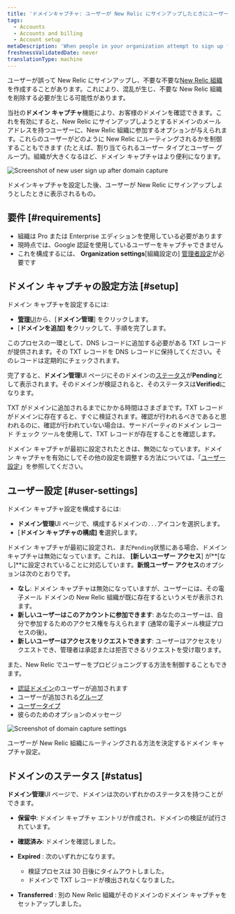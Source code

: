 ```yaml
---
title: 'ドメインキャプチャ: ユーザーが New Relic にサインアップしたときにユーザーをキャプチャします'
tags:
  - Accounts
  - Accounts and billing
  - Account setup
metaDescription: 'When people in your organization attempt to sign up for New Relic, you can use domain capture to control how they''re routed into your account.'
freshnessValidatedDate: never
translationType: machine
---
```





ユーザーが誤って New Relic にサインアップし、不要な不要な[New Relic 組織](/docs/accounts/accounts-billing/account-structure/new-relic-account-structure)を作成することがあります。これにより、混乱が生じ、不要な New Relic 組織を削除する必要が生じる可能性があります。

当社の**ドメイン キャプチャ**機能により、お客様のドメインを確認できます。これを有効にすると、New Relic にサインアップしようとするドメインのメール アドレスを持つユーザーに、New Relic 組織に参加するオプションが与えられます。これらのユーザーがどのように New Relic にルーティングされるかを制御することもできます (たとえば、割り当てられるユーザー タイプとユーザー グループ)。組織が大きくなるほど、ドメイン キャプチャはより便利になります。

<img
  title="Screenshot of new user sign up after domain capture"
  alt="Screenshot of new user sign up after domain capture"
  src={accountsDomainCaptureNewUserLogin}
/>

<figcaption>
  ドメインキャプチャを設定した後、ユーザーが New Relic にサインアップしようとしたときに表示されるもの。
</figcaption>

## 要件 [#requirements]

* 組織は Pro または Enterprise エディションを使用している必要があります
* 現時点では、Google 認証を使用しているユーザーをキャプチャできません
* これを構成するには、 **Organization settings**\[組織設定の] [管理者設定](/docs/accounts/accounts-billing/new-relic-one-user-management/user-management-concepts/#admin-settings)が必要です

## ドメイン キャプチャの設定方法 [#setup]

ドメイン キャプチャを設定するには:

* [**管理**UI](/docs/accounts/accounts-billing/new-relic-one-user-management/user-management-ui-and-tasks/#where)から、\[**ドメイン管理**] をクリックします。
* \[**ドメインを追加] を**クリックして、手順を完了します。

このプロセスの一環として、DNS レコードに追加する必要がある TXT レコードが提供されます。その TXT レコードを DNS レコードに保持してください。そのレコードは定期的にチェックされます。

完了すると、**ドメイン管理**UI ページにそのドメインの[ステータス](#status)が**Pending**として表示されます。そのドメインが検証されると、そのステータスは**Verified**になります。

TXT がドメインに追加されるまでにかかる時間はさまざまです。TXT レコードがドメインに存在すると、すぐに検証されます。確認が行われるべきであると思われるのに、確認が行われていない場合は、サードパーティのドメイン レコード チェック ツールを使用して、TXT レコードが存在することを確認します。

ドメイン キャプチャが最初に設定されたときは、無効になっています。ドメイン キャプチャを有効にしてその他の設定を調整する方法については、「[ユーザー設定](#user-settings)」を参照してください。

## ユーザー設定 [#user-settings]

ドメイン キャプチャ設定を構成するには:

* **ドメイン管理**UI ページで、構成するドメインの`...`アイコンを選択します。
* \[**ドメイン キャプチャの構成] を**選択します。

ドメイン キャプチャが最初に設定され、まだ`Pending`状態にある場合、ドメイン キャプチャは無効になっています。これは、 **\[新しいユーザー アクセス**] が**\[なし]**に設定されていることに対応しています。**新規ユーザー アクセス**のオプションは次のとおりです。

* **なし**: ドメイン キャプチャは無効になっていますが、ユーザーには、その電子メール ドメインの New Relic 組織が既に存在するというメモが表示されます。
* **新しいユーザーはこのアカウントに参加できます**: あなたのユーザーは、自分で参加するためのアクセス権を与えられます (通常の電子メール検証プロセスの後)。
* **新しいユーザーはアクセスをリクエストできます**: ユーザーはアクセスをリクエストでき、管理者は承認または拒否できるリクエストを受け取ります。

また、New Relic でユーザーをプロビジョニングする方法を制御することもできます。

* [認証ドメイン](/docs/accounts/accounts-billing/new-relic-one-user-management/authentication-domains-saml-sso-scim-more)のユーザーが追加されます
* ユーザーが追加される[グループ](/docs/accounts/accounts-billing/new-relic-one-user-management/user-management-concepts#groups)
* [ユーザータイプ](/docs/accounts/accounts-billing/new-relic-one-user-management/user-type)
* 彼らのためのオプションのメッセージ

<img
  title="Screenshot of domain capture settings"
  alt="Screenshot of domain capture settings"
  src={accountsDomainCaptureSettings}
/>

<figcaption>
  ユーザーが New Relic 組織にルーティングされる方法を決定するドメイン キャプチャ設定。
</figcaption>

## ドメインのステータス [#status]

**ドメイン管理**UI ページで、ドメインは次のいずれかのステータスを持つことができます。

* **保留中**: ドメイン キャプチャ エントリが作成され、ドメインの検証が試行されています。

* **確認済み**: ドメインを確認しました。

* **Expired** : 次のいずれかになります。

  * 検証プロセスは 30 日後にタイムアウトしました。
  * ドメインで TXT レコードが検出されなくなりました。

* **Transferred** : 別の New Relic 組織がそのドメインのドメイン キャプチャをセットアップしました。